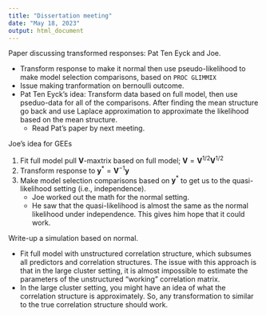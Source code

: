 ```yaml
---
title: "Dissertation meeting"
date: "May 18, 2023"
output: html_document
---
```


Paper discussing transformed responses: Pat Ten Eyck and Joe.

- Transform response to make it normal then use pseudo-likelihood to make model selection comparisons, based on `PROC GLIMMIX`
- Issue making tranformation on bernoulli outcome.
- Pat Ten Eyck's idea: Transform data based on full model, then use pseduo-data for all of the comparisons. After finding the mean structure go back and use Laplace approximation to approximate the likelihood based on the mean structure. 
    - Read Pat's paper by next meeting.

Joe's idea for GEEs

1. Fit full model pull $\mathbf{V}$-maxtrix based on full model; $\mathbf{V} = \mathbf{V}^{1/2}\mathbf{V}^{1/2}$
2. Transform response to $\mathbf{y}^{*} = \mathbf{V}^{-1}\mathbf{y}$
3. Make model selection comparisons based on $\mathbf{y}^{*}$ to get us to the quasi-likelihood setting (i.e., independence).
    - Joe worked out the math for the normal setting. 
    - He saw that the quasi-likelihood is almost the same as the normal likelihood under independence. This gives him hope that it could work.

Write-up a simulation based on normal.

- Fit full model with unstructured correlation structure, which subsumes all predictors and correlation structures. The issue with this approach is that in the large cluster setting, it is almost impossible to estimate the parameters of the unstructured "working" correlation matrix.
- In the large cluster setting, you might have an idea of what the correlation structure is approximately. So, any transformation to similar to the true correlation structure should work.

